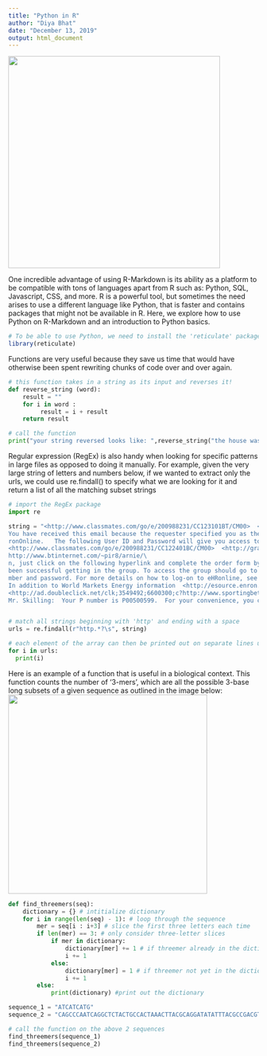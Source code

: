 ```yaml
---
title: "Python in R"
author: "Diya Bhat"
date: "December 13, 2019"
output: html_document
---
```

![](/blog/PythoninR_files/snake_animated.jpg){width=426px height=426px}

One incredible advantage of using R-Markdown is its ability as a platform to be compatible with tons of languages apart from R such as: Python, SQL, Javascript, CSS, and more. R is a powerful tool, but sometimes the need arises to use a different language like Python, that is faster and contains packages that might not be available in R.
Here, we explore how to use Python on R-Markdown and an introduction to Python basics.

```r
# To be able to use Python, we need to install the 'reticulate' package which makes Python and R interoperable
library(reticulate)
```

Functions are very useful because they save us time that would have otherwise been spent rewriting chunks of code over and over again.

```python
# this function takes in a string as its input and reverses it!
def reverse_string (word):
    result = ""
    for i in word :
         result = i + result
    return result      

# call the function
print("your string reversed looks like: ",reverse_string("the house was made of jellybeans"))

```
Regular expression (RegEx) is also handy when looking for specific patterns in large files as opposed to doing it manually. For example, given the very large string of letters and numbers below, if we wanted to extract only the urls, we could use re.findall() to specify what we are looking for it and return a list of all the matching subset strings

```python
# import the RegEx package 
import re

string = "<http://www.classmates.com/go/e/200988231/CC123101BT/CM00>  <http://graphics.classmates.com/graphics/spacer.gif>  <http://graphics.classmates.com/graphics/sp \
You have received this email because the requester specified you as their Manager. Please click http://itcapps.corp.enron.com/srrs/auth/emailLink.asp?ID=000000000053239&Page=Approval to review and act upon this request.     Request ID          : 000000000053239 Request Create Date\
ronOnline.   The following User ID and Password will give you access to live prices on the web-site http://www.enrononline.com.  User ID: ADM40601 Password: WELCOME!   (note these are case sensitive)    Please keep your User I\
<http://www.classmates.com/go/e/200988231/CC122401BC/CM00>  <http://graphics.classmates.com/graphics/spacer.gif>  <http://graphics.classmates.com/graphics/sp\
http://www.btinternet.com/~pir8/arnie/\
n, just click on the following hyperlink and complete the order form by Tuesday February 12, 2002.  http://zzz1.net/rd/rd.asp?ZXU=562&ZXD=1471085&UID=1471085  If you cannot link directly to the web site, simply cut and paste the address listed above into yo\
been successful getting in the group. To access the group should go to your web browser and type in http://www.egroups.com  The screen should show that you are a member of smu-betas group. When you replied to the original \
mber and password. For more details on how to log-on to eHRonline, see step-by-step instructions at http://isc.enron.com/site/doclibrary/user/ 2. Navigate to the pay advice using the following navigation menus: ? Pay Information ? Paycheck I\
In addition to World Markets Energy information  <http://esource.enron.com/worldmarket.asp> and Country Analysis and Forecasting, <http://esource.enron.com/worldmarket_CountryAnalysis.asp>  \
<http://ad.doubleclick.net/clk;3549492;6600300;c?http://www.sportingbetusa.com/english/casino/casinonew-fr.asp?isLogged=notlogged> A WEEKEND PAIR-A-DICE <http://ad.doubleclick.net/clk;3549492;6600300;c?http://www.sportingbetusa.c \
Mr. Skilling:  Your P number is P00500599.  For your convenience, you can also go to http://isc.enron.com/site/ under"


# match all strings beginning with 'http' and ending with a space
urls = re.findall(r"http.*?\s", string) 

# each element of the array can then be printed out on separate lines using a for loop
for i in urls:
  print(i)

```
Here is an example of a function that is useful in a biological context. This function counts the number of '3-mers', which are all the possible 3-base long subsets of a given sequence as outlined in the image below:
![](/blog/PythoninR_files/kmers.jpeg){width=400px height=400px}
```python

def find_threemers(seq):
    dictionary = {} # intitialize dictionary
    for i in range(len(seq) - 1): # loop through the sequence
        mer = seq[i : i+3] # slice the first three letters each time
        if len(mer) == 3: # only consider three-letter slices
            if mer in dictionary:
                dictionary[mer] += 1 # if threemer already in the dictionary, increase its frequency by 1
                i += 1
            else:
                dictionary[mer] = 1 # if threemer not yet in the dictionary, add it
                i += 1
        else:
            print(dictionary) #print out the dictionary

sequence_1 = "ATCATCATG"
sequence_2 = "CAGCCCAATCAGGCTCTACTGCCACTAAACTTACGCAGGATATATTTACGCCGACGTACT"

# call the function on the above 2 sequences
find_threemers(sequence_1)
find_threemers(sequence_2)
```
